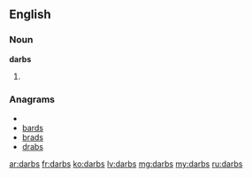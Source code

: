 ==English==

===Noun===
'''darbs'''

# {{plural of|[[darb]]}}

===Anagrams===
* {{alphagram|abdrs}}
* [[bards#English|bards]]
* [[brads#English|brads]]
* [[drabs#English|drabs]]

[[ar:darbs]]
[[fr:darbs]]
[[ko:darbs]]
[[lv:darbs]]
[[mg:darbs]]
[[my:darbs]]
[[ru:darbs]]